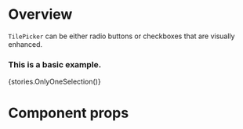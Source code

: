 
<Meta title="Modules/Dashboard/Components/TilePicker" component={TilePicker} />

# Overview

`TilePicker` can be either radio buttons or checkboxes that are visually enhanced.

### This is a basic example.

<Preview>
    <Story name="TilePicker">{stories.OnlyOneSelection()}</Story>
</Preview>

# Component props

<Props of={TilePicker} />
